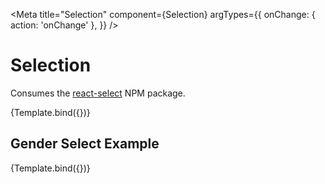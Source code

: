 
<Meta
  title="Selection"
  component={Selection}
  argTypes={{
    onChange: { action: 'onChange' },
  }}
/>


# Selection

Consumes the [react-select](https://react-select.com/home) NPM package.

<Canvas>
  <Story
    name="Default"
    args={{
      label: 'Select Label Text',
      name: 'select',
      options: [
        { label: 'thing one', value: 't1' },
        { label: 'thing two', value: 't2' },
        { label: 'thing three', value: 't3' },
      ],
    }}
  >
    {Template.bind({})}
  </Story>
</Canvas>

## Gender Select Example

<Canvas>
  <Story
    name="Gender Select"
    args={{
      label: 'Select Gender',
      name: 'gender',
      options: [
        { value: 'F', label: 'Female' },
        { value: 'M', label: 'Male' },
      ],
    }}
  >
    {Template.bind({})}
  </Story>
</Canvas>
